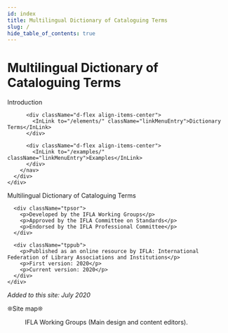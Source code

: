 ```yaml
---
id: index
title: Multilingual Dictionary of Cataloguing Terms
slug: /
hide_table_of_contents: true
---
```



# Multilingual Dictionary of Cataloguing Terms

<div className="row my-2">
  <div className="col-md-5">
    <div className="row gx-0 me-4">
      <div className="col-md-12">
        <nav className="d-flex flex-column" aria-label="Navigation for main sections">
          <div className="d-flex align-items-center">
            <InLink to="/intro/" className="linkMenuEntry">Introduction</InLink>
          </div>

          <div className="d-flex align-items-center">
            <InLink to="/elements/" className="linkMenuEntry">Dictionary Terms</InLink>
          </div>

          <div className="d-flex align-items-center">
            <InLink to="/examples/" className="linkMenuEntry">Examples</InLink>
          </div>
        </nav>
      </div>
    </div>
  </div>

  <div className="col-md-7 border rounded">
    <div className="row my-2">
      <div className="tptit">
        <p>Multilingual Dictionary of Cataloguing Terms</p>
      </div>

      <div className="tpsor">
        <p>Developed by the IFLA Working Groups</p>
        <p>Approved by the IFLA Committee on Standards</p>
        <p>Endorsed by the IFLA Professional Committee</p>
      </div>

      <div className="tppub">
        <p>Published as an online resource by IFLA: International Federation of Library Associations and Institutions</p>
        <p>First version: 2020</p>
        <p>Current version: 2020</p>
      </div>
    </div>
  </div>
</div>

<QuickStart
  introductionPath="/intro/"
  elementsPath="/elements/"
  examplesPath="/examples/"
/>

<DownloadPanel
  pdfUrl="#"
  ttlUrl="/rdf/ttl/muldicat.ttl"
  jsonLdUrl="/rdf/jsonld/muldicat.jsonld"
  xmlUrl="/rdf/xml/muldicat.xml"
/>

*Added to this site: July 2020*

<div className="row my-1 py-1 navISBDMMain text-center">
  <p className="m-0 p-0">&#10058;<OutLink to="/siteMap" className="linkFooter">Site map</OutLink>&#10058;</p>
  <div className="m-1 p-0">
    <OutLink to="https://creativecommons.org/licenses/by/4.0/" className="me-1">
      <Figure
        src="/img/cc0_by.png"
        alt="Badge for Creative Commons Attribution 4.0 International license"
        caption=""
      />
    </OutLink>
    <p className="m-0">IFLA Working Groups (Main design and content editors).</p>
  </div>
</div>